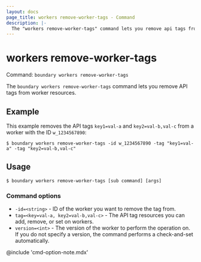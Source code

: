 ```yaml
---
layout: docs
page_title: workers remove-worker-tags - Command
description: |-
  The "workers remove-worker-tags" command lets you remove api tags from worker resources.
---
```


# workers remove-worker-tags

Command: `boundary workers remove-worker-tags`

The `boundary workers remove-worker-tags` command lets you remove API tags from worker resources.

## Example

This example removes the API tags `key1=val-a` and `key2=val-b,val-c` from a worker with the ID `w_1234567890`:

```shell-session
$ boundary workers remove-worker-tags -id w_1234567890 -tag "key1=val-a" -tag "key2=val-b,val-c"
```

## Usage

<CodeBlockConfig hideClipboard>

```shell-session
$ boundary workers remove-worker-tags [sub command] [args]
```

</CodeBlockConfig>


### Command options

- `-id=<string>` - ID of the worker you want to remove the tag from.
- `tag=<key=val-a, key2=val-b,val-c>` - The API tag resources you can add, remove, or set on workers.
- `version=<int>` - The version of the worker to perform the operation on.
If you do not specify a version, the command performs a check-and-set automatically.

@include 'cmd-option-note.mdx'